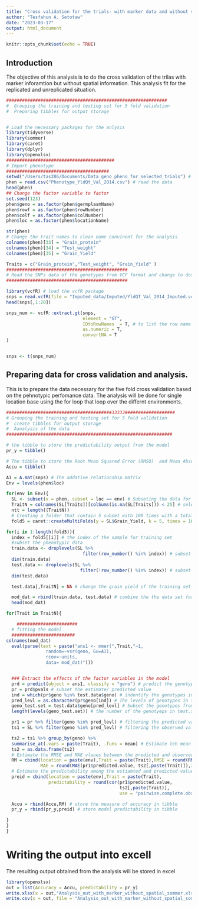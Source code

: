 ```yaml
---
title: "Cross validation for the trials- with marker data and without spatial inforamtion"
author: "Tesfahun A. Setotaw"
date: "2023-03-17"
output: html_document
---
```


```r
knitr::opts_chunk$set(echo = TRUE)
```

## Introduction

The objective of this analysis is to do the cross validation of the trilas with marker inforamtion but without spatial information. This analysis fit for the replicated and unreplicated situation.

```r
#############################################################
#  Grouping the training and testing set for 5 fold validation
#  Preparing tibbles for output storage


# Load the necessary packages for the anlysis
library(tidyverse)
library(sommer)
library(caret)
library(dplyr)
library(openxlsx)
#########################################
# Import phenotype
#######################################
setwd("/Users/tas286/Documents/Data_geno_pheno_for_selected_trials") # set the working directory
phen = read.csv("Phenotype_YldQt_Val_2014.csv") # read the data 
head(phen)
## Change the factor variable to factor
set.seed(123)
phen$geno = as.factor(phen$germplasmName)
phen$rowf = as.factor(phen$rowNumber)
phen$colf = as.factor(phen$colNumber)
phen$loc = as.factor(phen$locationName)

str(phen)
# Change the trait names to clean name convinent for the analysis
colnames(phen)[33] = "Grain_protein"
colnames(phen)[34] = "Test_weight"
colnames(phen)[35] = "Grain_Yield"

Traits = c("Grain_protein","Test_weight", "Grain_Yield" )
##############################################
# Read the SNPs data of the genotypes from VCF format and change to dosage
##############################################

library(vcfR) # load the vcfR package
snps = read.vcfR(file = "Imputed_data/Imputed/YldQT_Val_2014_Imputed.vcf")
head(snps[,1:20])

snps_num <- vcfR::extract.gt(snps,
                             element = "GT",
                             IDtoRowNames  = T, # to list the row name or not
                             as.numeric = T,
                             convertNA = T
)


snps <- t(snps_num)
```

## Preparing data for cross validation and analysis.
This is to prepare the data necessary for the five fold cross validation based on the 
pehnotypic perfomance data.
The analysis will be done for single location base using the for loop that loop over the differnt environments.


```r
########################################33333###################
# Grouping the training and testing set for 5 fold validation
#  create tibbles for output storage
#  Aanalysis of the data 
###############################################################

# the tibble to store the predictability output from the model
pr_y = tibble()

# The tibble to store the Root Mean Squared Error (RMSQ)  and Mean Absolute Error (MAD)
Accu = tibble()

A1 = A.mat(snps) # The addative relationship matrix
Env = levels(phen$loc)

for(env in Env){
  SL <- subset(x = phen, subset = loc == env) # Subseting the data for each env
  TraitN = colnames(SL[Traits])[colSums(is.na(SL[Traits])) < 25] # selecting the trait without NA
  ntt = length((TraitN))
  # Creating a folder that contain 5 subset with 100 times with a total of 500
  fold5 = caret::createMultiFolds(y = SL$Grain_Yield, k = 5, times = 10)

for(i in 1:length(fold5)){
  index = fold5[[i]] # the index of the sample for training set
  #subset the phenotypic data
  train.data <- droplevels(SL %>%
                             filter(row_number() %in% index)) # subset the training set
  dim(train.data)
  test.data <- droplevels(SL %>%
                            filter(!row_number() %in% index)) # subset the testing set
  dim(test.data)

  test.data[,TraitN] = NA # change the grain yield of the training set to NA value

  mod_dat = rbind(train.data, test.data) # combine the the data set for analysis
  head(mod_dat)

for(Trait in TraitN){

    #######################
  # fitting the model
  ########################
colnames(mod_dat)
  eval(parse(text = paste("ans1 <- mmer(",Trait,"~1,
               random=~vsr(geno, Gu=A1),
               rcov=~units,
               data= mod_dat)")))


  ### Extract the effects of the factor variables in the model
  prd = predict(object = ans1, classify = "geno") # predict the genotype mean value
  pr = prd$pvals # subset the estimate/ predicted value
  ind = which(pr$geno %in% test.data$geno) # indentify the genotypes in the test set from the predicted value
  pred_levl = as.character(pr$geno[ind]) # The levels of genotypes in the predicted table
  geno_test.set = test.data$geno[pred_levl] # Subset the genotypes from the test data
  length(levels(geno_test.set)) # the number of the genotyeps in test.set

  pr1 = pr %>% filter(geno %in% pred_levl) # filtering the predicted value based on the geno_commun
  ts1 = SL %>% filter(geno %in% pred_levl) # filtering the observed value of the test.set

  ts2 = ts1 %>% group_by(geno) %>%
  summarise_at(.vars = paste(Trait), .funs = mean) # Estimate teh mean of the test.set for the trait of interest
  ts2 = as.data.frame(ts2)
  # Estimate the RMSE and MAE vlaues between the predicted and observed value
  RM = cbind(location = paste(env),Trait = paste(Trait),RMSE = round(RMSE(pr1$predicted.value, ts2[,paste(Trait)]),3),
             MAE = round(MAE(pr1$predicted.value, ts2[,paste(Trait)]),3))
  # Estimate the predictability among the estiamted and predicted value
  preid = cbind(location = paste(env),Trait = paste(Trait),
                predictability = round(cor(pr1$predicted.value,
                                           ts2[,paste(Trait)],
                                           use = "pairwise.complete.obs"),3)) # estimate the correlation of the obseved and the predicted value

  Accu = rbind(Accu,RM) # store the measure of accuracy in tibble
  pr_y = rbind(pr_y,preid) # store model predictability in tibble

}
}
}

```

# Writing the output into excell
The resulting output obtained from the analysis will be stored in excel 

```r
library(openxlsx)
out = list(Accuracy = Accu, predictability = pr_y)
write.xlsx(x = out,"Analysis_out_with_marker_without_spatial_sommer.xlsx")
write.csv(x = out, file = "Analysis_out_with_marker_without_spatial_sommer.csv")


```

